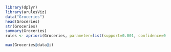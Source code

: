 ```r
library(dplyr)
library(arulesViz)
data("Groceries")
head(Groceries)
str(Groceries)
summary(Groceries)
rules <- apriori(Groceries, parameter=list(support=0.001, confidence=0.5))
```

```r
max(Groceries@data@i)
```

